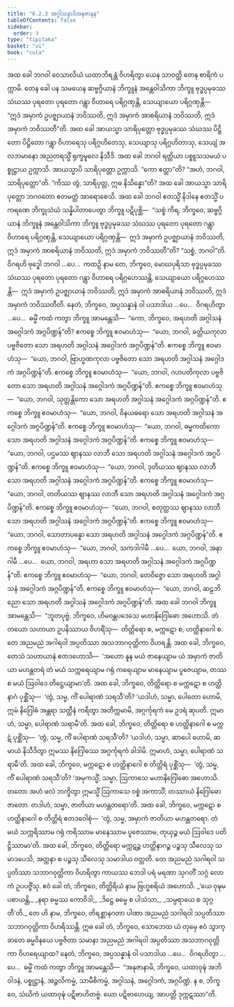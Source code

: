 ```yaml
---
title: "6.2.3 အဂ္ဂါသနာဒိအနုဇာနန"
tableOfContents: false
sidebar:
  order: 3
type: "tipitaka"
basket: "vi"
book: "cula"
---
```



<DynamicBreadcrumb />

<Division number="310" book="cula">

<Paragraph number="1335" book="cula">
အထ ခေါ ဘဂဝါ ဝေသာလိယံ ယထာဘိရန္တံ ဝိဟရိတွာ ယေန သာဝတ္ထိ တေန စာရိကံ ပက္ကာမိ. တေန ခေါ ပန သမယေန ဆဗ္ဗဂ္ဂိယာနံ ဘိက္ခူနံ အန္တေဝါသိကာ ဘိက္ခူ ဗုဒ္ဓပ္ပမုခဿ သံဃဿ ပုရတော ပုရတော ဂန္တွာ ဝိဟာရေ ပရိဂ္ဂဏှန္တိ, သေယျာယော ပရိဂ္ဂဏှန္တိ—  “ဣဒံ အမှာကံ ဥပဇ္ဈာယာနံ ဘဝိဿတိ, ဣဒံ အမှာကံ အာစရိယာနံ ဘဝိဿတိ, ဣဒံ အမှာကံ ဘဝိဿတီ”တိ.
</Paragraph>

<Paragraph number="1336" book="cula">
အထ ခေါ အာယသ္မာ သာရိပုတ္တော ဗုဒ္ဓပ္ပမုခဿ သံဃဿ ပိဋ္ဌိတော ပိဋ္ဌိတော ဂန္တွာ ဝိဟာရေသု ပရိဂ္ဂဟိတေသု, သေယျာသု ပရိဂ္ဂဟိတာသု, သေယျံ အလဘမာနော အညတရသ္မိံ ရုက္ခမူလေ နိသီဒိ. အထ ခေါ ဘဂဝါ ရတ္တိယာ ပစ္စူသသမယံ ပစ္စုဋ္ဌာယ ဥက္ကာသိ. အာယသ္မာပိ သာရိပုတ္တော ဥက္ကာသိ. “ကော ဧတ္ထာ”တိ? “အဟံ, ဘဂဝါ, သာရိပုတ္တော”တိ. “ကိဿ တွံ, သာရိပုတ္တ, ဣဓ နိသိန္နော”တိ? အထ ခေါ အာယသ္မာ သာရိပုတ္တော ဘဂဝတော ဧတမတ္ထံ အာရောစေသိ. အထ ခေါ ဘဂဝါ ဧတသ္မိံ နိဒါနေ ဧတသ္မိံ ပကရဏေ ဘိက္ခုသံဃံ သန္နိပါတာပေတွာ ဘိက္ခူ ပဋိပုစ္ဆိ—  “သစ္စံ ကိရ, ဘိက္ခဝေ, ဆဗ္ဗဂ္ဂိယာနံ ဘိက္ခူနံ အန္တေဝါသိကာ ဘိက္ခူ ဗုဒ္ဓပ္ပမုခဿ သံဃဿ ပုရတော ပုရတော ဂန္တွာ ဝိဟာရေ ပရိဂ္ဂဏှန္တိ, သေယျာယော ပရိဂ္ဂဏှန္တိ—  ဣဒံ အမှာကံ ဥပဇ္ဈာယာနံ ဘဝိဿတိ, ဣဒံ အမှာကံ အာစရိယာနံ ဘဝိဿတိ, ဣဒံ အမှာကံ ဘဝိဿတီ”တိ? “သစ္စံ, ဘဂဝါ”တိ. ဝိဂရဟိ ဗုဒ္ဓေါ ဘဂဝါ …ပေ…  ကထဉှိ နာမ တေ, ဘိက္ခဝေ, မောဃပုရိသာ ဗုဒ္ဓပ္ပမုခဿ သံဃဿ ပုရတော ပုရတော ဂန္တွာ ဝိဟာရေ ပရိဂ္ဂဟေဿန္တိ, သေယျာယော ပရိဂ္ဂဟေဿန္တိ—  ဣဒံ အမှာကံ ဥပဇ္ဈာယာနံ ဘဝိဿတိ, ဣဒံ အမှာကံ အာစရိယာနံ ဘဝိဿတိ, ဣဒံ အမှာကံ ဘဝိဿတီတိ. နေတံ, ဘိက္ခဝေ, အပ္ပသန္နာနံ ဝါ ပသာဒါယ …ပေ…  ဝိဂရဟိတွာ …ပေ…  ဓမ္မိံ ကထံ ကတွာ ဘိက္ခူ အာမန္တေသိ—  “ကော, ဘိက္ခဝေ, အရဟတိ အဂ္ဂါသနံ အဂ္ဂေါဒကံ အဂ္ဂပိဏ္ဍန်”တိ?
</Paragraph>

<Paragraph number="1337" book="cula">
ဧကစ္စေ ဘိက္ခူ ဧဝမာဟံသု—  “ယော, ဘဂဝါ, ခတ္တိယကုလာ ပဗ္ဗဇိတော သော အရဟတိ အဂ္ဂါသနံ အဂ္ဂေါဒကံ အဂ္ဂပိဏ္ဍန်”တိ. ဧကစ္စေ ဘိက္ခူ ဧဝမာဟံသု—  “ယော, ဘဂဝါ, ဗြာဟ္မဏကုလာ ပဗ္ဗဇိတော သော အရဟတိ အဂ္ဂါသနံ အဂ္ဂေါဒကံ အဂ္ဂပိဏ္ဍန်”တိ. ဧကစ္စေ ဘိက္ခူ ဧဝမာဟံသု—  “ယော, ဘဂဝါ, ဂဟပတိကုလာ ပဗ္ဗဇိတော သော အရဟတိ အဂ္ဂါသနံ အဂ္ဂေါဒကံ အဂ္ဂပိဏ္ဍန်”တိ. ဧကစ္စေ ဘိက္ခူ ဧဝမာဟံသု—  “ယော, ဘဂဝါ, သုတ္တန္တိကော သော အရဟတိ အဂ္ဂါသနံ အဂ္ဂေါဒကံ အဂ္ဂပိဏ္ဍန်”တိ. ဧကစ္စေ ဘိက္ခူ ဧဝမာဟံသု—  “ယော, ဘဂဝါ, ဝိနယဓရော သော အရဟတိ အဂ္ဂါသနံ အဂ္ဂေါဒကံ အဂ္ဂပိဏ္ဍန်”တိ. ဧကစ္စေ ဘိက္ခူ ဧဝမာဟံသု—  “ယော, ဘဂဝါ, ဓမ္မကထိကော သော အရဟတိ အဂ္ဂါသနံ အဂ္ဂေါဒကံ အဂ္ဂပိဏ္ဍန်”တိ. ဧကစ္စေ ဘိက္ခူ ဧဝမာဟံသု—  “ယော, ဘဂဝါ, ပဌမဿ ဈာနဿ လာဘီ သော အရဟတိ အဂ္ဂါသနံ အဂ္ဂေါဒကံ အဂ္ဂပိဏ္ဍန်”တိ. ဧကစ္စေ ဘိက္ခူ ဧဝမာဟံသု—  “ယော, ဘဂဝါ, ဒုတိယဿ ဈာနဿ လာဘီ သော အရဟတိ အဂ္ဂါသနံ အဂ္ဂေါဒကံ အဂ္ဂပိဏ္ဍန်”တိ. ဧကစ္စေ ဘိက္ခူ ဧဝမာဟံသု—  “ယော, ဘဂဝါ, တတိယဿ ဈာနဿ လာဘီ သော အရဟတိ အဂ္ဂါသနံ အဂ္ဂေါဒကံ အဂ္ဂပိဏ္ဍန်”တိ. ဧကစ္စေ ဘိက္ခူ ဧဝမာဟံသု—  “ယော, ဘဂဝါ, စတုတ္ထဿ ဈာနဿ လာဘီ သော အရဟတိ အဂ္ဂါသနံ အဂ္ဂေါဒကံ အဂ္ဂပိဏ္ဍန်”တိ. ဧကစ္စေ ဘိက္ခူ ဧဝမာဟံသု—  “ယော, ဘဂဝါ, သောတာပန္နော သော အရဟတိ အဂ္ဂါသနံ အဂ္ဂေါဒကံ အဂ္ဂပိဏ္ဍန်”တိ. ဧကစ္စေ ဘိက္ခူ ဧဝမာဟံသု—  “ယော, ဘဂဝါ, သကဒါဂါမီ …ပေ…  ယော, ဘဂဝါ, အနာဂါမီ …ပေ…  ယော, ဘဂဝါ, အရဟာ သော အရဟတိ အဂ္ဂါသနံ အဂ္ဂေါဒကံ အဂ္ဂပိဏ္ဍန်”တိ. ဧကစ္စေ ဘိက္ခူ ဧဝမာဟံသု—  “ယော, ဘဂဝါ, တေဝိဇ္ဇော သော အရဟတိ အဂ္ဂါသနံ အဂ္ဂေါဒကံ အဂ္ဂပိဏ္ဍန်”တိ. ဧကစ္စေ ဘိက္ခူ ဧဝမာဟံသု—  “ယော, ဘဂဝါ, ဆဠဘိညော သော အရဟတိ အဂ္ဂါသနံ အဂ္ဂေါဒကံ အဂ္ဂပိဏ္ဍန်”တိ.
</Paragraph>

</Division>
<Division number="311" book="cula">

<Paragraph number="1338" book="cula">
အထ ခေါ ဘဂဝါ ဘိက္ခူ အာမန္တေသိ—  “ဘူတပုဗ္ဗံ, ဘိက္ခဝေ, ဟိမဝန္တပဒေသေ မဟာနိဂြေါဓော အဟောသိ. တံ တယော သဟာယာ ဥပနိဿာယ ဝိဟရိံသု—  တိတ္တိရော စ, မက္ကဋော စ, ဟတ္ထိနာဂေါ စ. တေ အညမညံ အဂါရဝါ အပ္ပတိဿာ အသဘာဂဝုတ္တိကာ ဝိဟရန္တိ. အထ ခေါ, ဘိက္ခဝေ, တေသံ သဟာယာနံ ဧတဒဟောသိ—  ‘အဟော နူန မယံ ဇာနေယျာမ ယံ အမှာကံ ဇာတိယာ မဟန္တတရံ တံ မယံ သက္ကရေယျာမ ဂရုံ ကရေယျာမ မာနေယျာမ ပူဇေယျာမ, တဿ စ မယံ ဩဝါဒေ တိဋ္ဌေယျာမာ’တိ.
</Paragraph>

<Paragraph number="1339" book="cula">
အထ ခေါ, ဘိက္ခဝေ, တိတ္တိရော စ မက္ကဋော စ ဟတ္ထိနာဂံ ပုစ္ဆိံသု—  ‘တွံ, သမ္မ, ကိံ ပေါရာဏံ သရသီ’တိ? ‘ယဒါဟံ, သမ္မာ, ပေါတော ဟောမိ, ဣမံ နိဂြေါဓံ အန္တရာ သတ္ထီနံ ကရိတွာ အတိက္ကမာမိ, အဂ္ဂင်္ကုရကံ မေ ဥဒရံ ဆုပတိ. ဣမာဟံ, သမ္မာ, ပေါရာဏံ သရာမီ’တိ.
</Paragraph>

<Paragraph number="1340" book="cula">
အထ ခေါ, ဘိက္ခဝေ, တိတ္တိရော စ ဟတ္ထိနာဂေါ စ မက္ကဋံ ပုစ္ဆိံသု—  ‘တွံ, သမ္မ, ကိံ ပေါရာဏံ သရသီ’တိ? ‘ယဒါဟံ, သမ္မာ, ဆာပေါ ဟောမိ, ဆမာယံ နိသီဒိတွာ ဣမဿ နိဂြေါဓဿ အဂ္ဂင်္ကုရကံ ခါဒါမိ. ဣမာဟံ, သမ္မာ, ပေါရာဏံ သရာမီ’တိ.
</Paragraph>

<Paragraph number="1341" book="cula">
အထ ခေါ, ဘိက္ခဝေ, မက္ကဋော စ ဟတ္ထိနာဂေါ စ တိတ္တိရံ ပုစ္ဆိံသု—  ‘တွံ, သမ္မ, ကိံ ပေါရာဏံ သရသီ’တိ? ‘အမုကသ္မိံ, သမ္မာ, ဩကာသေ မဟာနိဂြေါဓော အဟောသိ. တတော အဟံ ဖလံ ဘက္ခိတွာ ဣမသ္မိံ ဩကာသေ ဝစ္စံ အကာသိံ; တဿာယံ နိဂြေါဓော ဇာတော. တဒါဟံ, သမ္မာ, ဇာတိယာ မဟန္တတရော’တိ.
</Paragraph>

<Paragraph number="1342" book="cula">
အထ ခေါ, ဘိက္ခဝေ, မက္ကဋော စ ဟတ္ထိနာဂေါ စ တိတ္တိရံ ဧတဒဝေါစုံ—  ‘တွံ, သမ္မ, အမှာကံ ဇာတိယာ မဟန္တတရော. တံ မယံ သက္ကရိဿာမ ဂရုံ ကရိဿာမ မာနေဿာမ ပူဇေဿာမ, တုယှဉ္စ မယံ ဩဝါဒေ ပတိဋ္ဌိဿာမာ’တိ. အထ ခေါ, ဘိက္ခဝေ, တိတ္တိရော မက္ကဋဉ္စ ဟတ္ထိနာဂဉ္စ ပဉ္စသု သီလေသု သမာဒပေသိ, အတ္တနာ စ ပဉ္စသု သီလေသု သမာဒါယ ဝတ္တတိ. တေ အညမညံ သဂါရဝါ သပ္ပတိဿာ သဘာဂဝုတ္တိကာ ဝိဟရိတွာ ကာယဿ ဘေဒါ ပရံ မရဏာ သုဂတိံ သဂ္ဂံ လောကံ ဥပပဇ္ဇိံသု. ဧဝံ ခေါ တံ, ဘိက္ခဝေ, တိတ္တိရိယံ နာမ ဗြဟ္မစရိယံ အဟောသိ.
</Paragraph>

<Paragraph number="1343" type="verses" book="cula">
_‘ယေ ဝုဍ္ဎမပစာယန္တိ,_  
_နရာ ဓမ္မဿ ကောဝိဒါ;_  
_ဒိဋ္ဌေ ဓမ္မေ စ ပါသံသာ,_  
_သမ္ပရာယေ စ သုဂ္ဂတီ’တိ._  

</Paragraph>

<Paragraph number="1344" book="cula">
တေ ဟိ နာမ, ဘိက္ခဝေ, တိရစ္ဆာနဂတာ ပါဏာ အညမညံ သဂါရဝါ သပ္ပတိဿာ သဘာဂဝုတ္တိကာ ဝိဟရိဿန္တိ. ဣဓ ခေါ တံ, ဘိက္ခဝေ, သောဘေထ ယံ တုမှေ ဧဝံ သွာက္ခာတေ ဓမ္မဝိနယေ ပဗ္ဗဇိတာ သမာနာ အညမညံ အဂါရဝါ အပ္ပတိဿာ အသဘာဂဝုတ္တိကာ ဝိဟရေယျာထ? နေတံ, ဘိက္ခဝေ, အပ္ပသန္နာနံ ဝါ ပသာဒါယ …ပေ…  ဝိဂရဟိတွာ …ပေ…  ဓမ္မိံ ကထံ ကတွာ ဘိက္ခူ အာမန္တေသိ—  “အနုဇာနာမိ, ဘိက္ခဝေ, ယထာဝုဍ္ဎံ အဘိဝါဒနံ, ပစ္စုဋ္ဌာနံ, အဉ္ဇလိကမ္မံ, သာမီစိကမ္မံ, အဂ္ဂါသနံ, အဂ္ဂေါဒကံ, အဂ္ဂပိဏ္ဍံ. န စ, ဘိက္ခဝေ, သံဃိကံ ယထာဝုဍ္ဎံ ပဋိဗာဟိတဗ္ဗံ. ယော ပဋိဗာဟေယျ, အာပတ္တိ ဒုက္ကဋဿာ”တိ.
</Paragraph>
</Division>